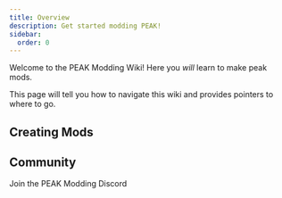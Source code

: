 ```yaml
---
title: Overview
description: Get started modding PEAK!
sidebar:
  order: 0
---
```



Welcome to the PEAK Modding Wiki! Here you *will* learn to make peak mods.

This page will tell you how to navigate this wiki and provides pointers to where to go.

## Creating Mods

<LinkCard
  title="Initial Setup"
  href="/creating-a-mod/initial-setup/"
  description="Set up your development environment so you can start creating mods"
/>

<LinkCard
  title="Creating a Project"
  href="/creating-a-mod/creating-a-project/"
  description="Create a new C# BepInEx 5 project based on a template made for PEAK modding"
/>

## Community

<LinkButton href="https://discord.gg/SAw86z24rB" variant="minimal" icon="external">
  Join the PEAK Modding Discord
</LinkButton>
